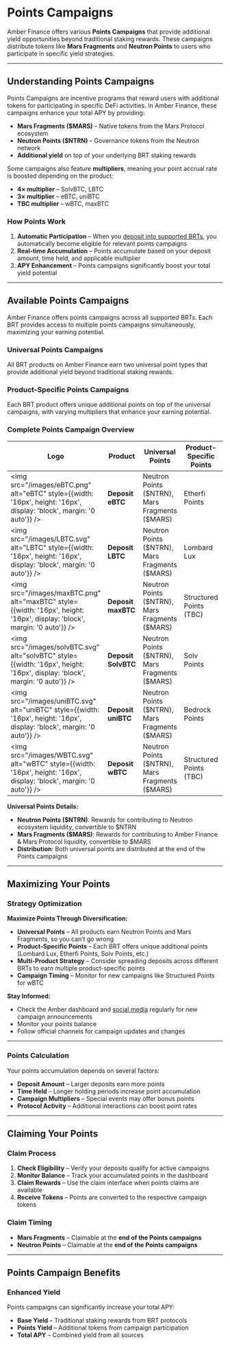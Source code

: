 # Points Campaigns

Amber Finance offers various **Points Campaigns** that provide additional yield opportunities beyond traditional staking rewards. These campaigns distribute tokens like **Mars Fragments** and **Neutron Points** to users who participate in specific yield strategies.

---

## Understanding Points Campaigns

Points Campaigns are incentive programs that reward users with additional tokens for participating in specific DeFi activities. In Amber Finance, these campaigns enhance your total APY by providing:

- **Mars Fragments (\$MARS)** – Native tokens from the Mars Protocol ecosystem
- **Neutron Points (\$NTRN)** – Governance tokens from the Neutron network
- **Additional yield** on top of your underlying BRT staking rewards

Some campaigns also feature **multipliers**, meaning your point accrual rate is boosted depending on the product:

- **4× multiplier** – SolvBTC, LBTC
- **3× multiplier** – eBTC, uniBTC
- **TBC multiplier** – wBTC, maxBTC

### How Points Work

1. **Automatic Participation** – When you [deposit into supported BRTs](/user-guide/depositing), you automatically become eligible for relevant points campaigns
2. **Real-time Accumulation** – Points accumulate based on your deposit amount, time held, and applicable multiplier
3. **APY Enhancement** – Points campaigns significantly boost your total yield potential

---

## Available Points Campaigns

Amber Finance offers points campaigns across all supported BRTs. Each BRT provides access to multiple points campaigns simultaneously, maximizing your earning potential.

### Universal Points Campaigns

All BRT products on Amber Finance earn two universal point types that provide additional yield beyond traditional staking rewards.

### Product-Specific Points Campaigns

Each BRT product offers unique additional points on top of the universal campaigns, with varying multipliers that enhance your earning potential.

### Complete Points Campaign Overview

| Logo                                                                                                                        | Product             | Universal Points                                      | Product-Specific Points | Multiplier |
| --------------------------------------------------------------------------------------------------------------------------- | ------------------- | ----------------------------------------------------- | ----------------------- | ---------- |
| <img src="/images/eBTC.png" alt="eBTC" style={{width: '16px', height: '16px', display: 'block', margin: '0 auto'}} />       | **Deposit eBTC**    | Neutron Points (\$NTRN),<br />Mars Fragments (\$MARS) | Etherfi Points          | 3×         |
| <img src="/images/LBTC.svg" alt="LBTC" style={{width: '16px', height: '16px', display: 'block', margin: '0 auto'}} />       | **Deposit LBTC**    | Neutron Points (\$NTRN),<br />Mars Fragments (\$MARS) | Lombard Lux             | 4×         |
| <img src="/images/maxBTC.png" alt="maxBTC" style={{width: '16px', height: '16px', display: 'block', margin: '0 auto'}} />   | **Deposit maxBTC**  | Neutron Points (\$NTRN),<br />Mars Fragments (\$MARS) | Structured Points (TBC) | TBC        |
| <img src="/images/solvBTC.svg" alt="solvBTC" style={{width: '16px', height: '16px', display: 'block', margin: '0 auto'}} /> | **Deposit SolvBTC** | Neutron Points (\$NTRN),<br />Mars Fragments (\$MARS) | Solv Points             | 4×         |
| <img src="/images/uniBTC.svg" alt="uniBTC" style={{width: '16px', height: '16px', display: 'block', margin: '0 auto'}} />   | **Deposit uniBTC**  | Neutron Points (\$NTRN),<br />Mars Fragments (\$MARS) | Bedrock Points          | 3×         |
| <img src="/images/WBTC.svg" alt="wBTC" style={{width: '16px', height: '16px', display: 'block', margin: '0 auto'}} />       | **Deposit wBTC**    | Neutron Points (\$NTRN),<br />Mars Fragments (\$MARS) | Structured Points (TBC) | TBC        |

**Universal Points Details:**

- **Neutron Points (\$NTRN)**: Rewards for contributing to Neutron ecosystem liquidity, convertible to \$NTRN
- **Mars Fragments (\$MARS)**: Rewards for contributing to Amber Finance & Mars Protocol liquidity, convertible to \$MARS
- **Distribution**: Both universal points are distributed at the end of the Points campaigns

---

## Maximizing Your Points

### Strategy Optimization

**Maximize Points Through Diversification:**

- **Universal Points** – All products earn Neutron Points and Mars Fragments, so you can’t go wrong
- **Product-Specific Points** – Each BRT offers unique additional points (Lombard Lux, Etherfi Points, Solv Points, etc.)
- **Multi-Product Strategy** – Consider spreading deposits across different BRTs to earn multiple product-specific points
- **Campaign Timing** – Monitor for new campaigns like Structured Points for wBTC

**Stay Informed:**

- Check the Amber dashboard and [social media](/socials) regularly for new campaign announcements
- Monitor your points balance
- Follow official channels for campaign updates and changes

---

### Points Calculation

Your points accumulation depends on several factors:

- **Deposit Amount** – Larger deposits earn more points
- **Time Held** – Longer holding periods increase point accumulation
- **Campaign Multipliers** – Special events may offer bonus points
- **Protocol Activity** – Additional interactions can boost point rates

---

## Claiming Your Points

### Claim Process

1. **Check Eligibility** – Verify your deposits qualify for active campaigns
2. **Monitor Balance** – Track your accumulated points in the dashboard
3. **Claim Rewards** – Use the claim interface when points claims are available
4. **Receive Tokens** – Points are converted to the respective campaign tokens

### Claim Timing

- **Mars Fragments** – Claimable at the **end of the Points campaigns**
- **Neutron Points** – Claimable at the **end of the Points campaigns**

---

## Points Campaign Benefits

### Enhanced Yield

Points campaigns can significantly increase your total APY:

- **Base Yield** – Traditional staking rewards from BRT protocols
- **Points Yield** – Additional tokens from campaign participation
- **Total APY** – Combined yield from all sources
